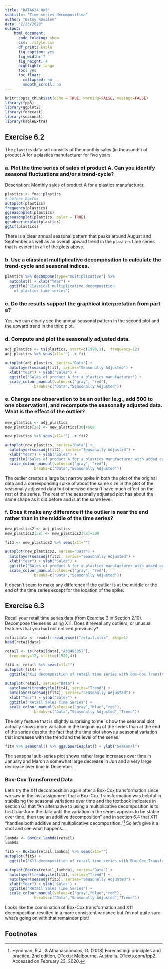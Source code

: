 ```yaml
---
title: "DATA624 HW3"
subtitle: "Time series decomposition"
author: "Betsy Rosalen"
date: "2/23/2020"
output: 
    html_document: 
      code_folding: show
      css: ./style.css
      df_print: kable
      fig_caption: yes
      fig_width: 7
      fig_height: 4
      highlight: tango
      toc: yes
      toc_float:
        collapsed: no
        smooth_scroll: no
---
```


```r
knitr::opts_chunk$set(echo = TRUE, warning=FALSE, message=FALSE)
library(fpp3)
library(ggplot2)
library(forecast)
library(seasonal)
library(kableExtra)
```

## Exercise 6.2

The `plastics` data set consists of the monthly sales (in thousands) of product A for a plastics manufacturer for five years.

### a. Plot the time series of sales of product A. Can you identify seasonal fluctuations and/or a trend-cycle?

Description: Monthly sales of product A for a plastics manufacturer.

```r
plastics <- fma::plastics
# before BoxCox
autoplot(plastics)
frequency(plastics)
ggseasonplot(plastics)
ggseasonplot(plastics, polar = TRUE)
ggsubseriesplot(plastics)
ggAcf(plastics)
```

There is a clear annual seasonal pattern that peaks around August and September as well as an overall upward trend in the `plastics` time series that is evident in all of the plots above.  

### b. Use a classical multiplicative decomposition to calculate the trend-cycle and seasonal indices.

```r
plastics %>% decompose(type="multiplicative") %>%
  autoplot() + xlab("Year") +
  ggtitle("Classical multiplicative decomposition
    of plastics time series")
```

### c. Do the results support the graphical interpretation from part a?

Yes, we can clearly see the annual seasonal pattern in the second plot and the upward trend in the third plot.  

### d. Compute and plot the seasonally adjusted data.

```r
adj_plastics <- ts(plastics, start=c(1998,1),  frequency=12)
adj_plastics %>% seas(x11="") -> fit

autoplot(adj_plastics, series="Data") +
  autolayer(seasadj(fit), series="Seasonally Adjusted") +
  xlab("Year") + ylab("Sales") +
  ggtitle("Sales of product A for a plastics manufacturer") +
  scale_colour_manual(values=c("gray", "red"),
             breaks=c("Data","Seasonally Adjusted"))
```

### e. Change one observation to be an outlier (e.g., add 500 to one observation), and recompute the seasonally adjusted data. What is the effect of the outlier?

```r
new_plastics <- adj_plastics
new_plastics[30] <- new_plastics[30]+500

new_plastics %>% seas(x11="") -> fit2

autoplot(new_plastics, series="Data") +
  autolayer(seasadj(fit2), series="Seasonally Adjusted") +
  xlab("Year") + ylab("Sales") +
  ggtitle("Sales of product A for a plastics manufacturer with added outlier") +
  scale_colour_manual(values=c("gray", "red"),
             breaks=c("Data","Seasonally Adjusted"))
```

The outlier creates a large but narrow spike in both the plot of the original data and a corresponding spike of about the same size in the plot of the seasonally adjusted data but otherwise doesn't have much effect on the rest of the series.  The rest of the seasonally adjusted plot has about the same shape as it did before and is at the same level.

### f. Does it make any difference if the outlier is near the end rather than in the middle of the time series?

```r
new_plastics2 <- adj_plastics
new_plastics2[58] <- new_plastics2[58]+500

fit3 <- new_plastics2 %>% seas(x11="")

autoplot(new_plastics2, series="Data") +
  autolayer(seasadj(fit3), series="Seasonally Adjusted") +
  xlab("Year") + ylab("Sales") +
  ggtitle("Sales of product A for a plastics manufacturer with added outlier") +
  scale_colour_manual(values=c("gray", "red"),
             breaks=c("Data","Seasonally Adjusted"))
```

It doesn't seem to make any difference if the outlier is at the middle or the end of the time series except for the location of the spike.  

## Exercise 6.3

Recall your retail time series data (from Exercise 3 in Section 2.10). Decompose the series using X11. Does it reveal any outliers, or unusual features that you had not noticed previously?

```r
retaildata <- readxl::read_excel("retail.xlsx", skip=1)
head(retaildata)

retail <- ts(retaildata[,"A3349335T"],
  frequency=12, start=c(1982,4))

fit4 <- retail %>% seas(x11="")
autoplot(fit4) +
  ggtitle("X11 decomposition of retail time series with Box-Cox Transformation")
```

```r
autoplot(retail, series="Data") +
  autolayer(trendcycle(fit4), series="Trend") +
  autolayer(seasadj(fit4), series="Seasonally Adjusted") +
  xlab("Year") + ylab("Sales") +
  ggtitle("Retail Sales Time Series") +
  scale_colour_manual(values=c("gray","blue","red"),
             breaks=c("Data","Seasonally Adjusted","Trend"))
```

The only feature that is slightly surprising to me is how the seasonal plot actually shows more variation in the beginning of the series than at the end of the series despite the fact that the time plot shows a seasonal variation that increases with the trend and the level of the series.

```r
fit4 %>% seasonal() %>% ggsubseriesplot() + ylab("Seasonal")
```

The seasonal sub-series plot shows rather large increases over time in January and March a somewhat large decrease in Jun and a very large decrease over time in December.

### Box-Cox Transformed Data

Let's try the X11 decomposition again after a Box-Cox transformation since we saw in the last assignment that a Box-Cox Transformation was helpful in stabilizing the seasonal variations over time and the textbook indicates in section 6.1 that "An alternative to using a multiplicative decomposition is to first transform the data until the variation in the series appears to be stable over time, then use an additive decomposition" and in section 6.4 that X11 "handles both additive and multiplicative decomposition."^[Hyndman, R.J., & Athanasopoulos, G. (2018) Forecasting: principles and practice, 2nd edition, OTexts: Melbourne, Australia. OTexts.com/fpp2. Accessed on February 23, 2020.]  So let's give it a shot and see what happens...

```r
lambda <- BoxCox.lambda(retail)
lambda

fit5 <- BoxCox(retail,lambda) %>% seas(x11="")
autoplot(fit5) +
  ggtitle("X11 decomposition of retail time series with Box-Cox Transformation")
```

```r
autoplot(BoxCox(retail,lambda), series="Data") +
  autolayer(trendcycle(fit5), series="Trend") +
  autolayer(seasadj(fit5), series="Seasonally Adjusted") +
  xlab("Year") + ylab("Sales") +
  ggtitle("Retail Sales Time Series") +
  scale_colour_manual(values=c("gray","blue","red"),
             breaks=c("Data","Seasonally Adjusted","Trend"))
```

Looks like the combination of Box-Cox transformation and X11 decomposition resulted in a more consistent variance but I'm not quite sure what's going on with that remainder plot!


## Footnotes
